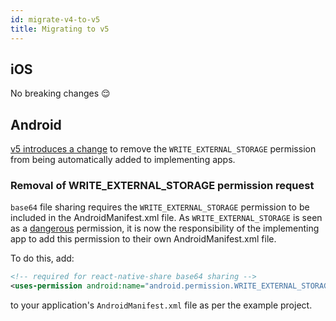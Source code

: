 ```yaml
---
id: migrate-v4-to-v5
title: Migrating to v5
---
```


## iOS

No breaking changes :relieved:

## Android

[v5 introduces a change](https://github.com/react-native-community/react-native-share/issues/936) to remove the `WRITE_EXTERNAL_STORAGE` permission from being automatically added to implementing apps.

### Removal of WRITE_EXTERNAL_STORAGE permission request

`base64` file sharing requires the `WRITE_EXTERNAL_STORAGE` permission to be included in the AndroidManifest.xml file. As `WRITE_EXTERNAL_STORAGE` is seen as a [dangerous](https://developer.android.com/reference/android/Manifest.permission#WRITE_EXTERNAL_STORAGE) permission, it is now the responsibility of the implementing app to add this permission to their own AndroidManifest.xml file.

To do this, add:

```xml
<!-- required for react-native-share base64 sharing -->
<uses-permission android:name="android.permission.WRITE_EXTERNAL_STORAGE" />
```

to your application's `AndroidManifest.xml` file as per the example project.
